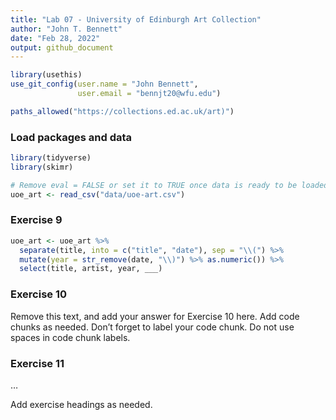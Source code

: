 ```yaml
---
title: "Lab 07 - University of Edinburgh Art Collection"
author: "John T. Bennett"
date: "Feb 28, 2022"
output: github_document
---
```






```r
library(usethis)
use_git_config(user.name = "John Bennett", 
               user.email = "bennjt20@wfu.edu")
```

```r
paths_allowed("https://collections.ed.ac.uk/art)")
```

### Load packages and data

```r
library(tidyverse) 
library(skimr)
```

```r
# Remove eval = FALSE or set it to TRUE once data is ready to be loaded
uoe_art <- read_csv("data/uoe-art.csv")
```

### Exercise 9

```r
uoe_art <- uoe_art %>%
  separate(title, into = c("title", "date"), sep = "\\(") %>%
  mutate(year = str_remove(date, "\\)") %>% as.numeric()) %>%
  select(title, artist, year, ___)
```

### Exercise 10

Remove this text, and add your answer for Exercise 10 here.
Add code chunks as needed.
Don't forget to label your code chunk.
Do not use spaces in code chunk labels.

### Exercise 11

...

Add exercise headings as needed.
